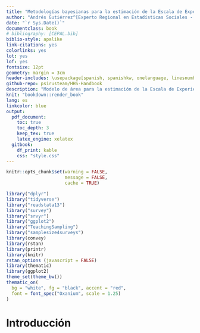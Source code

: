 ```yaml
--- 
title: "Metodologías bayesianas para la estimación de la Escala de Experiencia de Inseguridad Alimentaria"
author: "Andrés Gutiérrez^[Experto Regional en Estadísticas Sociales - Comisión Económica para América Latina y el Caribe (CEPAL) -  andres.gutierrez@cepal.org], Stalyn Guerrero^[Consultor - Comisión Económica para América Latina y el Caribe (CEPAL), guerrerostalyn@gmail.com]"
date: "`r Sys.Date()`"
documentclass: book
# bibliography: [CEPAL.bib]
biblio-style: apalike
link-citations: yes
colorlinks: yes
lot: yes
lof: yes
fontsize: 12pt
geometry: margin = 3cm
header-includes: \usepackage[spanish, spanishkw, onelanguage, linesnumbered]{algorithm2e}
github-repo: psirusteam/HHS-Handbook
description: "Modelo de área para la estimación de la Escala de Experiencia de Inseguridad Alimentaria"
knit: "bookdown::render_book"
lang: es
linkcolor: blue
output:
  pdf_document:
    toc: true
    toc_depth: 3
    keep_tex: true
    latex_engine: xelatex
  gitbook:
    df_print: kable
    css: "style.css"
---
```



```r
knitr::opts_chunk$set(warning = FALSE, 
                      message = FALSE,
                      cache = TRUE)

library("dplyr")
library("tidyverse")
library("readstata13") 
library("survey")
library("srvyr")
library("ggplot2")
library("TeachingSampling")
library("samplesize4surveys")
library(convey)
library(rstan)
library(printr)
library(knitr)
rstan_options (javascript = FALSE)
library(thematic)
library(ggplot2) 
theme_set(theme_bw())
thematic_on(
  bg = "white", fg = "black", accent = "red",
  font = font_spec("Oxanium", scale = 1.25)
)
```

# Introducción {-}

